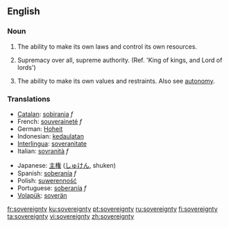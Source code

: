 ==English==
{{wikipedia|sovereignty}}
===Noun=== 
{{en-noun|-}}

# {{italbrac|of a nation}} The ability to make its own laws and control its own resources.
# {{italbrac|of God}} Supremacy over all, supreme authority. (Ref. 'King of kings, and Lord of lords')
# {{italbrac|of self}} The ability to make its own values and restraints. Also see [[autonomy]].

===Translations=== 
{{rfc-trans}}
{{top}}
*[[Catalan]]: [[sobirania]] ''f''
*French: [[souveraineté]] ''f''
*German: [[Hoheit]]
*Indonesian: [[daulat|kedaulatan]]
*[[Interlingua]]: [[soveranitate]]
*Italian: [[sovranità]] ''f''
{{mid}}
*Japanese: [[主権]] ([[しゅけん]], shuken)
*Spanish: [[soberanía]] ''f''
*Polish: [[suwerenność]] {{f}}
*Portuguese: [[soberanía]] ''f''
*[[Volapük]]: [[soverän]]
{{bottom}}

[[fr:sovereignty]]
[[ku:sovereignty]]
[[pt:sovereignty]]
[[ru:sovereignty]]
[[fi:sovereignty]]
[[ta:sovereignty]]
[[vi:sovereignty]]
[[zh:sovereignty]]
